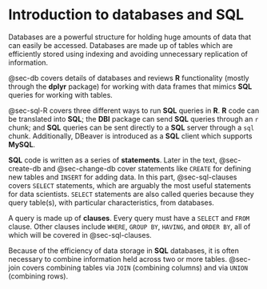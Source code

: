# Introduction to databases and SQL {#sec-intro .unnumbered}

Databases are a powerful structure for holding huge amounts of data that can easily be accessed.  Databases are made up of tables which are efficiently stored using indexing and avoiding unnecessary replication of information.

@sec-db covers details of databases and reviews **R** functionality (mostly through the **dplyr** package) for working with data frames that mimics **SQL** queries for working with tables.

@sec-sql-R covers three different ways to run **SQL** queries in **R**. **R** code can be translated into **SQL**; the **DBI** package can send **SQL** queries through an `r` chunk; and **SQL** queries can be sent directly to a **SQL** server through a `sql` chunk.  Additionally, DBeaver is introduced as a **SQL** client which supports **MySQL**.


**SQL** code is written as a series of **statements**. Later in the text, @sec-create-db and @sec-change-db cover statements like `CREATE` for defining new tables and `INSERT` for adding data. In this part, @sec-sql-clauses covers `SELECT` statements, which are arguably the most useful statements for data scientists.  `SELECT` statements are also called queries because they query table(s), with particular characteristics, from databases.

A query is made up of **clauses**. Every query must have a `SELECT` and `FROM` clause.  Other clauses include `WHERE`, `GROUP BY`, `HAVING`, and `ORDER BY`, all of which will be covered in @sec-sql-clauses.

Because of the efficiency of data storage in **SQL** databases, it is often necessary to combine information held across two or more tables.  @sec-join covers combining tables via `JOIN` (combining columns) and via `UNION` (combining rows).

